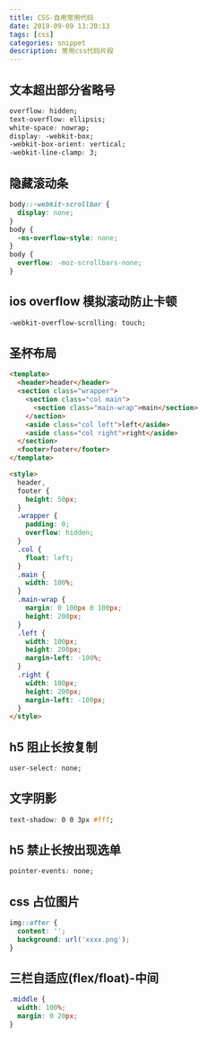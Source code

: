 ```yaml
---
title: CSS-自用常用代码
date: 2019-09-09 13:20:13
tags: [css]
categories: snippet
description: 常用css代码片段
---
```


## 文本超出部分省略号

```css
overflow: hidden;
text-overflow: ellipsis;
white-space: nowrap;
display: -webkit-box;
-webkit-box-orient: vertical;
-webkit-line-clamp: 3;
```

## 隐藏滚动条

<!--more-->

```css
body::-webkit-scrollbar {
  display: none;
}
body {
  -ms-overflow-style: none;
}
body {
  overflow: -moz-scrollbars-none;
}
```

## ios overflow 模拟滚动防止卡顿

```css
-webkit-overflow-scrolling: touch;
```

## 圣杯布局

```html
<template>
  <header>header</header>
  <section class="wrapper">
    <section class="col main">
      <section class="main-wrap">main</section>
    </section>
    <aside class="col left">left</aside>
    <aside class="col right">right</aside>
  </section>
  <footer>footer</footer>
</template>

<style>
  header,
  footer {
    height: 50px;
  }
  .wrapper {
    padding: 0;
    overflow: hidden;
  }
  .col {
    float: left;
  }
  .main {
    width: 100%;
  }
  .main-wrap {
    margin: 0 100px 0 100px;
    height: 200px;
  }
  .left {
    width: 100px;
    height: 200px;
    margin-left: -100%;
  }
  .right {
    width: 100px;
    height: 200px;
    margin-left: -100px;
  }
</style>
```

## h5 阻止长按复制

```css
user-select: none;
```

## 文字阴影

```css
text-shadow: 0 0 3px #fff;
```

## h5 禁止长按出现选单

```css
pointer-events: none;
```

## css 占位图片

```css
img::after {
  content: '';
  background: url('xxxx.png');
}
```

## 三栏自适应(flex/float)-中间

```css
.middle {
  width: 100%;
  margin: 0 20px;
}
```
